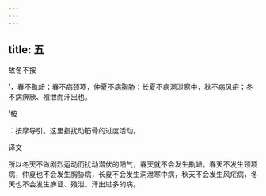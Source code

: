 ```yaml
---
---
---
```

title: 五
---




故冬不按



¹，春不鼽衄；春不病颈项，仲夏不病胸胁；长夏不病洞泄寒中，秋不病风疟；冬不病痹厥、飱泄而汗出也。

¹按



：按摩导引。这里指扰动筋骨的过度活动。

译文

所以冬天不做剧烈运动而扰动潜伏的阳气，春天就不会发生鼽衄。春天不发生颈项病，仲夏也不会发生胸胁病，长夏不会发生洞泄寒中病，秋天不会发生风疟病，冬天也不会发生痹证、飱泄、汗出过多的病。